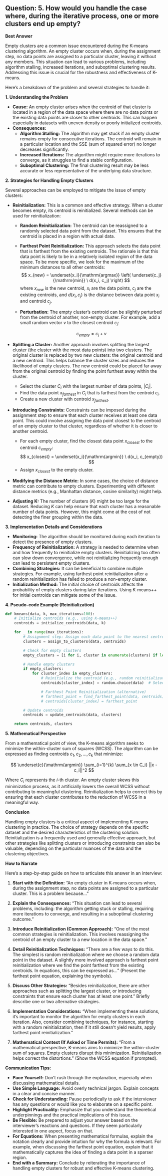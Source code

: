 ## Question: 5. How would you handle the case where, during the iterative process, one or more clusters end up empty?

**Best Answer**

Empty clusters are a common issue encountered during the K-means clustering algorithm. An empty cluster occurs when, during the assignment step, no data points are assigned to a particular cluster, leaving it without any members. This situation can lead to various problems, including algorithm stalling, increased iterations, and suboptimal clustering results. Addressing this issue is crucial for the robustness and effectiveness of K-means.

Here's a breakdown of the problem and several strategies to handle it:

**1. Understanding the Problem**

*   **Cause:** An empty cluster arises when the centroid of that cluster is located in a region of the data space where there are no data points or the existing data points are closer to other centroids. This can happen especially in datasets with uneven density or poorly initialized centroids.
*   **Consequences:**
    *   **Algorithm Stalling:** The algorithm may get stuck if an empty cluster remains empty for consecutive iterations.  The centroid will remain in a particular location and the SSE (sum of squared error) no longer decreases significantly.
    *   **Increased Iterations:** The algorithm might require more iterations to converge, as it struggles to find a stable configuration.
    *   **Suboptimal Clustering:** The final clustering result may be less accurate or less representative of the underlying data structure.

**2. Strategies for Handling Empty Clusters**

Several approaches can be employed to mitigate the issue of empty clusters:

*   **Reinitialization:** This is a common and effective strategy.  When a cluster becomes empty, its centroid is reinitialized. Several methods can be used for reinitialization:
    *   **Random Reinitialization:** The centroid can be reassigned to a randomly selected data point from the dataset. This ensures that the centroid is placed in a region with actual data.

    *   **Farthest Point Reinitialization:** This approach selects the data point that is farthest from the existing centroids. The rationale is that this data point is likely to be in a relatively isolated region of the data space. To be more specific, we look for the maximum of the minimum distances to all other centroids:
        $$
        x_{new} = \underset{x_i}{\mathrm{argmax}} \left( \underset{c_j}{\mathrm{min}} \ d(x_i, c_j) \right)
        $$
        where $x_{new}$ is the new centroid, $x_i$ are the data points, $c_j$ are the existing centroids, and $d(x_i, c_j)$ is the distance between data point $x_i$ and centroid $c_j$.
    *   **Perturbation:** The empty cluster's centroid can be slightly perturbed from the centroid of another, non-empty cluster. For example, add a small random vector $v$ to the closest centroid $c_j$:

        $$
        c_{empty} = c_j + v
        $$

*   **Splitting a Cluster:** Another approach involves splitting the largest cluster (the cluster with the most data points) into two clusters. The original cluster is replaced by two new clusters: the original centroid and a new centroid. This helps balance the cluster sizes and reduces the likelihood of empty clusters. The new centroid could be placed far away from the original centroid by finding the point furthest away within the cluster.
    *   Select the cluster $C_i$ with the largest number of data points, $|C_i|$.
    *   Find the data point $x_{farthest}$ in $C_i$ that is farthest from the centroid $c_i$.
    *   Create a new cluster with centroid $x_{farthest}$.

*   **Introducing Constraints:** Constraints can be imposed during the assignment step to ensure that each cluster receives at least one data point. This could involve assigning the data point closest to the centroid of an empty cluster to that cluster, regardless of whether it is closer to another centroid.
    *   For each empty cluster, find the closest data point $x_{closest}$ to the centroid $c_{empty}$:
        $$
        x_{closest} = \underset{x_i}{\mathrm{argmin}} \ d(x_i, c_{empty})
        $$
    *   Assign $x_{closest}$ to the empty cluster.

*   **Modifying the Distance Metric:** In some cases, the choice of distance metric can contribute to empty clusters. Experimenting with different distance metrics (e.g., Manhattan distance, cosine similarity) might help.

*   **Adjusting K:** The number of clusters ($K$) might be too large for the dataset. Reducing $K$ can help ensure that each cluster has a reasonable number of data points.  However, this might come at the cost of not detecting the finer grouping within the data.

**3. Implementation Details and Considerations**

*   **Monitoring:** The algorithm should be monitored during each iteration to detect the presence of empty clusters.
*   **Frequency of Reinitialization:** A strategy is needed to determine when and how frequently to reinitialize empty clusters. Reinitializing too often can slow down convergence, while not reinitializing frequently enough can lead to persistent empty clusters.
*   **Combining Strategies:** It can be beneficial to combine multiple strategies. For example, using farthest point reinitialization after a random reinitialization has failed to produce a non-empty cluster.
*   **Initialization Method:** The initial choice of centroids affects the probability of empty clusters during later iterations. Using K-means++ for initial centroids can mitigate some of the issue.

**4. Pseudo-code Example (Reinitialization)**

```python
def kmeans(data, k, max_iterations=100):
    # Initialize centroids (e.g., using K-means++)
    centroids = initialize_centroids(data, k)

    for _ in range(max_iterations):
        # Assignment step: Assign each data point to the nearest centroid
        clusters = assign_to_clusters(data, centroids)

        # Check for empty clusters
        empty_clusters = [i for i, cluster in enumerate(clusters) if len(cluster) == 0]

        # Handle empty clusters
        if empty_clusters:
            for cluster_index in empty_clusters:
                # Reinitialize the centroid (e.g., random reinitialization)
                centroids[cluster_index] = random.choice(data)  # Select a random data point

                # Farthest Point Reinitialization (alternative)
                # farthest_point = find_farthest_point(data, centroids)
                # centroids[cluster_index] = farthest_point

        # Update centroids
        centroids = update_centroids(data, clusters)

    return centroids, clusters
```

**5. Mathematical Perspective**

From a mathematical point of view, the K-means algorithm seeks to minimize the within-cluster sum of squares (WCSS).  The algorithm can be expressed as finding centroids $c_1, c_2, ..., c_k$ that minimize:

$$
\underset{c}{\mathrm{argmin}} \sum_{i=1}^{k} \sum_{x \in C_i} ||x - c_i||^2
$$

Where $C_i$ represents the $i$-th cluster. An empty cluster skews this minimization process, as it artificially lowers the overall WCSS without contributing to meaningful clustering. Reinitialization helps to correct this by ensuring that each cluster contributes to the reduction of WCSS in a meaningful way.

**Conclusion**

Handling empty clusters is a critical aspect of implementing K-means clustering in practice. The choice of strategy depends on the specific dataset and the desired characteristics of the clustering solution. Reinitialization is a frequently used and generally effective approach, but other strategies like splitting clusters or introducing constraints can also be valuable, depending on the particular nuances of the data and the clustering objectives.

**How to Narrate**

Here's a step-by-step guide on how to articulate this answer in an interview:

1.  **Start with the Definition:** "An empty cluster in K-means occurs when, during the assignment step, no data points are assigned to a particular cluster. This is a problem because..."

2.  **Explain the Consequences:** "This situation can lead to several problems, including: the algorithm getting stuck or stalling, requiring more iterations to converge, and resulting in a suboptimal clustering outcome."

3.  **Introduce Reinitialization (Common Approach):** "One of the most common strategies is reinitialization.  This involves reassigning the centroid of an empty cluster to a new location in the data space."

4.  **Detail Reinitialization Techniques:** "There are a few ways to do this. The simplest is random reinitialization where we choose a random data point in the dataset. A slightly more involved approach is farthest point reinitialization where we find the point farthest from the existing centroids. In equations, this can be expressed as... " (Present the farthest point equation, explaining the symbols).

5.  **Discuss Other Strategies:** "Besides reinitialization, there are other approaches such as splitting the largest cluster, or introducing constraints that ensure each cluster has at least one point." Briefly describe one or two alternative strategies.

6.  **Implementation Considerations:** "When implementing these solutions, it's important to monitor the algorithm for empty clusters in each iteration.  Also, consider combining techniques, for instance, starting with a random reinitialization, then if it still doesn't yield results, apply farthest point reinitialization."

7.  **Mathematical Context (If Asked or Time Permits):** "From a mathematical perspective, K-means aims to minimize the within-cluster sum of squares.  Empty clusters disrupt this minimization. Reinitialization helps correct the distortions." (Show the WCSS equation if prompted).

**Communication Tips:**

*   **Pace Yourself:** Don't rush through the explanation, especially when discussing mathematical details.
*   **Use Simple Language:** Avoid overly technical jargon. Explain concepts in a clear and concise manner.
*   **Check for Understanding:** Pause periodically to ask if the interviewer has any questions or would like you to elaborate on a specific point.
*   **Highlight Practicality:** Emphasize that you understand the theoretical underpinnings and the practical implications of this issue.
*   **Be Flexible:** Be prepared to adjust your answer based on the interviewer's reactions and questions. If they seem particularly interested in one aspect, focus on that.
*   **For Equations:** When presenting mathematical formulas, explain the notation clearly and provide intuition for why the formula is relevant. For example, when discussing the farthest point equation, explain that it mathematically captures the idea of finding a data point in a sparser region.
*   **End with a Summary:** Conclude by reiterating the importance of handling empty clusters for robust and effective K-means clustering.
